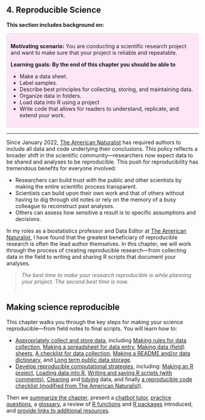 ## 4. Reproducible Science {#reproducible_science}

**This section includes background on:** 

::: {.motivation style="background-color: #ffe6f7; padding: 10px; border: 1px solid #ddd; border-radius: 5px;"}



**Motivating scenario:** You are conducting a scientific research project and want to make sure that your project is reliable and repeatable. 

**Learning goals: By the end of this chapter you should be able to**  


- Make a data sheet. 
- Label samples.  
- Describe best principles for collecting, storing, and maintaining data.    
- Organize data in folders. 
- Load data into R using a project
- Write code that allows for readers to  understand, replicate, and extend your work.

:::

---   

<article class="drop-cap">Since January 2022, [The American Naturalist](https://www.journals.uchicago.edu/journals/an/about) has required authors to include all data and code underlying their conclusions. This policy reflects a broader shift in the scientific community—researchers now expect data to be shared and analyses to be reproducible. This push for reproducibility has tremendous benefits for everyone involved:</article>  

- Researchers can build trust with the public and other scientists by making the entire scientific process transparent.  
- Scientists can build upon their own work and that of others without having to dig through old notes or rely on the memory of a busy colleague to reconstruct past analyses.  
- Others can assess how sensitive a result is to specific assumptions and decisions.  

In my roles as a biostatistics professor and Data Editor at [The American Naturalist](https://www.journals.uchicago.edu/journals/an/about), I have found that the greatest beneficiary of reproducible research is often the lead author themselves. In this chapter, we will work through the process of creating reproducible research—from collecting data in the field to writing and sharing R scripts that document your analyses.  


>*The best time to make your research reproducible is while planning your project. The second best time is now.*<br><br>



## Making science reproducible    

This chapter walks you through the key steps for making your science reproducible—from field notes to final scripts. You will learn how to:

- [Appropriately collect and store data](#collecting_data), including [Making rules for data collection](#making-rules-for-data-collection), [Making a spreadsheet for data entry](#making-a-spreadsheet-for-data-entry), [Making data (field) sheets](#making-data-field-sheets),  [A checklist for data collection](#data-collection-and-data-entry-checklist), [Making a README and/or data dictionary](#making-a-readme-andor-data-dictionary), and [Long term public data storage](#long-term-public-data-storage).  
- [Develop reproducible computational strategies](#reproducible_analyses), including: [Making an R project](#making-an-r-project), [Loading data into R](#loading-data), [Writing and saving R scripts (with comments)](#r-scripts-commenting-code-cleaning-tidying-data), [Cleaning](#cleaning-data) and [tidying](#tidying-data) data, and finally [a reproducible code checklist (modified from The American Naturalist)](#reproducible-code-american-naturalist-checklist).       



Then we [summarize the chapter](#reproducible_summarySummary), present  a [chatbot tutor](#reproducible_summaryChatbot), [practice questions](#reproducible_summaryPractice_questions), a [glossary](#reproducible_summaryGlossary_of_terms),  a review of [R functions](#reproducible_summaryNew_r_functions) and [R packages](#reproducible_summaryR_packages_introduced) introduced, and [provide links to additional resources](#reproducible_summaryAdditional_resources).    

